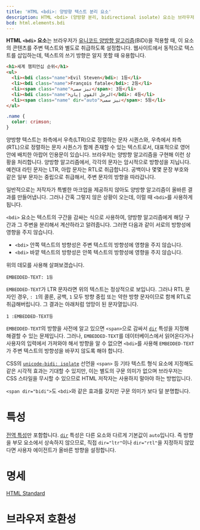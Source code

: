 ```yaml
---
title: 'HTML <bdi>: 양방향 텍스트 분리 요소'
description: HTML <bdi> (양방향 분리, bidirectional isolate) 요소는 브라우저가 유니코드 양방향 알고리즘(BiDi)을 적용할 때, 이 요소의 콘텐츠를 주변 텍스트와 별도로 취급하도록 설정합니다.
bcd: html.elements.bdi
---
```


**HTML `<bdi>` 요소**는 브라우저가 [유니코드 양방향 알고리즘](https://www.unicode.org/reports/tr9/)(BiDi)을 적용할 때, 이 요소의 콘텐츠를 주변 텍스트와 별도로 취급하도록 설정합니다. 웹사이트에서 동적으로 텍스트를 삽입하는데, 텍스트의 쓰기 방향은 알지 못할 때 유용합니다.

```html hidden name=demo
<h1>세계 챔피언십 순위</h1>
<ul>
  <li><bdi class="name">Evil Steven</bdi>: 1등</li>
  <li><bdi class="name">François fatale</bdi>: 2등</li>
  <li><span class="name">تیز سمی</span>: 3등</li>
  <li><bdi class="name">الرجل القوي إيان</bdi>: 4등</li>
  <li><span class="name" dir="auto">تیز سمی</span>: 5등</li>
</ul>
```

```css hidden name=demo
.name {
  color: crimson;
}
```

<LiveExample height={220} lang="html" name="demo" />

양방향 텍스트는 좌측에서 우측(LTR)으로 정렬하는 문자 시퀀스와, 우측에서 좌측(RTL)으로 정렬하는 문자 시퀀스가 함께 존재할 수 있는 텍스트로서, 대표적으로 영어 안에 배치한 아랍어 인용문이 있습니다. 브라우저는 양방향 알고리즘을 구현해 이런 상황을 처리합니다. 양방향 알고리즘에서, 각각의 문자는 암시적으로 방향성을 지닙니다. 예컨대 라틴 문자는 LTR, 아랍 문자는 RTL로 취급합니다. 공백이나 몇몇 문장 부호와 같은 일부 문자는 중립으로 취급해서, 주변 문자의 방향을 따라갑니다.

일반적으로는 저작자가 특별한 마크업을 제공하지 않아도 양방향 알고리즘이 올바른 결과를 만들어냅니다. 그러나 간혹 그렇지 않은 상황이 오는데, 이럴 때 `<bdi>`를 사용하게 됩니다.

`<bdi>` 요소는 텍스트의 구간을 감싸는 식으로 사용하여, 양방향 알고리즘에게 해당 구간과 그 주변을 분리해서 계산하라고 알려줍니다. 그러면 다음과 같이 서로의 방향성에 영향을 주지 않습니다.

- `<bdi>` 안쪽 텍스트의 방향성은 주변 텍스트의 방향성에 영향을 주지 않습니다.
- `<bdi>` 바깥 텍스트의 방향성은 안쪽 텍스트의 방향성에 영향을 주지 않습니다.

위의 데모를 사용해 살펴보겠습니다.

```
EMBEDDED-TEXT: 1등
```

`EMBEDDED-TEXT`가 LTR 문자라면 위의 텍스트는 정상적으로 보입니다. 그러나 RTL 문자인 경우, `: 1`의 콜론, 공백, `1` 모두 방향 중립 또는 약한 방향 문자이므로 함께 RTL로 취급해버립니다. 그 결과는 아래처럼 엉망이 된 문자열입니다.

```
1 :EMBEDDED-TEXT등
```

`EMBEDDED-TEXT`의 방향을 사전에 알고 있으면 `<span>`으로 감싸서 [`dir`](../Global_attributes#term-dir) 특성을 지정해 해결할 수 있는 문제입니다. 그러나, `EMBEDDED-TEXT`를 데이터베이스에서 읽어온다거나 사용자의 입력에서 가져와야 해서 방향을 알 수 없으면 `<bdi>`를 사용해 `EMBEDDED-TEXT`가 주변 텍스트의 방향성을 바꾸지 않도록 해야 합니다.

CSS의 [`unicode-bidi: isolate`](https://developer.mozilla.org/en-US/docs/Web/CSS/unicode-bidi) 선언을 `<span>` 등 기타 텍스트 형식 요소에 지정해도 같은 시각적 효과는 기대할 수 있지만, 이는 별도의 구문 의미가 없으며 브라우저는 CSS 스타일을 무시할 수 있으므로 HTML 저작자는 사용하지 말아야 하는 방법입니다.

`<span dir="bidi">`도 `<bdi>`와 같은 효과를 갖지만 구문 의미가 보다 덜 분명합니다.

# 특성

[전역 특성](/docs/Web/HTML/Global_attributes)만 포함합니다. [`dir`](../Global_attributes#dir) 특성은 다른 요소와 다르게 기본값이 `auto`입니다. 즉 방향을 부모 요소에서 상속하지 않으므로, 직접 `dir="ltr"`이나 `dir="rtl"`을 지정하지 않았다면 사용자 에이전트가 올바른 방향을 설정합니다.

# 명세

[HTML Standard](https://html.spec.whatwg.org/multipage/semantics.html#the-bdi-element)

# 브라우저 호환성

<BrowserCompat data={props.bcd} />

